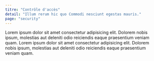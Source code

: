 ```yaml
---
titre: "Contrôle d'accès"
detail: "Illum rerum hic quo Commodi nesciunt egestas mauris."
page: "security"
---
```


Lorem ipsum dolor sit amet consectetur adipisicing elit. Dolorem nobis ipsum, molestias aut deleniti odio reiciendis eaque praesentium veniam quam.
Lorem ipsum dolor sit amet consectetur adipisicing elit. Dolorem nobis ipsum, molestias aut deleniti odio reiciendis eaque praesentium veniam quam.
